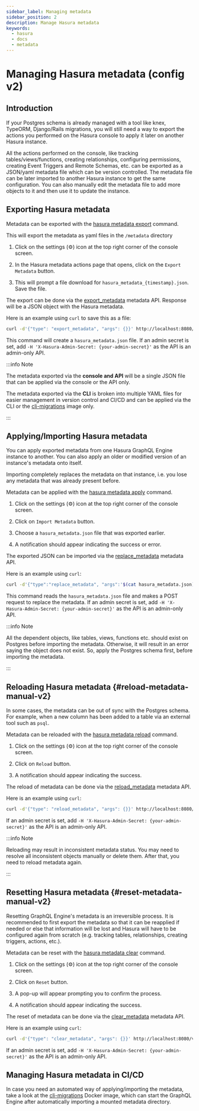 ```yaml
---
sidebar_label: Managing metadata
sidebar_position: 2
description: Manage Hasura metadata
keywords:
  - hasura
  - docs
  - metadata
---
```



# Managing Hasura metadata (config v2)

## Introduction

If your Postgres schema is already managed with a tool like knex, TypeORM, Django/Rails migrations, you will still need
a way to export the actions you performed on the Hasura console to apply it later on another Hasura instance.

All the actions performed on the console, like tracking tables/views/functions, creating relationships, configuring
permissions, creating Event Triggers and Remote Schemas, etc. can be exported as a JSON/yaml metadata file which can be
version controlled. The metadata file can be later imported to another Hasura instance to get the same configuration.
You can also manually edit the metadata file to add more objects to it and then use it to update the instance.

## Exporting Hasura metadata

<Tabs className="api-tabs">
<TabItem value="cli" label="CLI">

Metadata can be exported with the [hasura metadata export](/hasura-cli/commands/hasura_metadata_export.mdx) command.

This will export the metadata as yaml files in the `/metadata` directory

</TabItem>
<TabItem value="console" label="Console">

1. Click on the settings (⚙) icon at the top right corner of the console screen.

2. In the Hasura metadata actions page that opens, click on the `Export Metadata` button.

<Thumbnail src='/img/migrations-metadata-seeds/metadata-export.png' alt='Export metadata' />

3. This will prompt a file download for `hasura_metadata_{timestamp}.json`. Save the file.

</TabItem>

<TabItem value="api" label="API">

The export can be done via the
[export_metadata](/api-reference/metadata-api/manage-metadata.mdx#metadata-export-metadata) metadata API. Response will
be a JSON object with the Hasura metadata.

Here is an example using `curl` to save this as a file:

```bash
curl -d'{"type": "export_metadata", "args": {}}' http://localhost:8080/v1/metadata -o hasura_metadata.json
```

This command will create a `hasura_metadata.json` file. If an admin secret is set, add
`-H 'X-Hasura-Admin-Secret: {your-admin-secret}'` as the API is an admin-only API.

</TabItem>

</Tabs>

:::info Note

The metadata exported via the **console and API** will be a single JSON file that can be applied via the console or the
API only.

The metadata exported via the **CLI** is broken into multiple YAML files for easier management in version control and
CI/CD and can be applied via the CLI or the
[cli-migrations](/migrations-metadata-seeds/legacy-configs/config-v2/advanced/auto-apply-migrations.mdx) image only.

:::

## Applying/Importing Hasura metadata

You can apply exported metadata from one Hasura GraphQL Engine instance to another. You can also apply an older or
modified version of an instance's metadata onto itself.

Importing completely replaces the metadata on that instance, i.e. you lose any metadata that was already present before.

<Tabs className="api-tabs">
<TabItem value="cli" label="CLI">

Metadata can be applied with the [hasura metadata apply](/hasura-cli/commands/hasura_metadata_apply.mdx) command.

</TabItem>
<TabItem value="console" label="Console">

1. Click on the settings (⚙) icon at the top right corner of the console screen.

2. Click on `Import Metadata` button.

<Thumbnail src='/img/migrations-metadata-seeds/metadata-import.png' alt='Import metadata' />

3. Choose a `hasura_metadata.json` file that was exported earlier.

4. A notification should appear indicating the success or error.

</TabItem>

<TabItem value="api" label="API">

The exported JSON can be imported via the
[replace_metadata](/api-reference/metadata-api/manage-metadata.mdx#metadata-replace-metadata) metadata API.

Here is an example using `curl`:

```bash
curl -d'{"type":"replace_metadata", "args":'$(cat hasura_metadata.json)'}' http://localhost:8080/v1/metadata
```

This command reads the `hasura_metadata.json` file and makes a POST request to replace the metadata. If an admin secret
is set, add `-H 'X-Hasura-Admin-Secret: {your-admin-secret}'` as the API is an admin-only API.

</TabItem>

</Tabs>

:::info Note

All the dependent objects, like tables, views, functions etc. should exist on Postgres before importing the metadata.
Otherwise, it will result in an error saying the object does not exist. So, apply the Postgres schema first, before
importing the metadata.

:::

## Reloading Hasura metadata {#reload-metadata-manual-v2}

In some cases, the metadata can be out of sync with the Postgres schema. For example, when a new column has been added
to a table via an external tool such as `psql`.

<Tabs className="api-tabs">

<TabItem value="cli" label="CLI">

Metadata can be reloaded with the [hasura metadata reload](/hasura-cli/commands/hasura_metadata_reload.mdx) command.

</TabItem>
<TabItem value="console" label="Console">

1. Click on the settings (⚙) icon at the top right corner of the console screen.

2. Click on `Reload` button.

<Thumbnail alt='reload metadata' src='/img/migrations-metadata-seeds/metadata-reload.png' />

3. A notification should appear indicating the success.

</TabItem>

<TabItem value="api" label="API">

The reload of metadata can be done via the
[reload_metadata](/api-reference/metadata-api/manage-metadata.mdx#metadata-reload-metadata) metadata API.

Here is an example using `curl`:

```bash
curl -d'{"type": "reload_metadata", "args": {}}' http://localhost:8080/v1/metadata
```

If an admin secret is set, add `-H 'X-Hasura-Admin-Secret: {your-admin-secret}'` as the API is an admin-only API.

</TabItem>

</Tabs>

:::info Note

Reloading may result in inconsistent metadata status. You may need to resolve all inconsistent objects manually or
delete them. After that, you need to reload metadata again.

:::

## Resetting Hasura metadata {#reset-metadata-manual-v2}

Resetting GraphQL Engine's metadata is an irreversible process. It is recommended to first export the metadata so that
it can be reapplied if needed or else that information will be lost and Hasura will have to be configured again from
scratch (e.g. tracking tables, relationships, creating triggers, actions, etc.).

<Tabs className="api-tabs">

<TabItem value="cli" label="CLI">

Metadata can be reset with the [hasura metadata clear](/hasura-cli/commands/hasura_metadata_clear.mdx) command.

</TabItem>
<TabItem value="console" label="Console">

1. Click on the settings (⚙) icon at the top right corner of the console screen.

2. Click on `Reset` button.

<Thumbnail alt='reset metadata' src='/img/migrations-metadata-seeds/metadata-reset.png' />

3. A pop-up will appear prompting you to confirm the process.

4. A notification should appear indicating the success.

</TabItem>

<TabItem value="api" label="API">

The reset of metadata can be done via the
[clear_metadata](/api-reference/metadata-api/manage-metadata.mdx#metadata-clear-metadata) metadata API.

Here is an example using `curl`:

```bash
curl -d'{"type": "clear_metadata", "args": {}}' http://localhost:8080/v1/metadata
```

If an admin secret is set, add `-H 'X-Hasura-Admin-Secret: {your-admin-secret}'` as the API is an admin-only API.

</TabItem>

</Tabs>

## Managing Hasura metadata in CI/CD

In case you need an automated way of applying/importing the metadata, take a look at the
[cli-migrations](/migrations-metadata-seeds/legacy-configs/config-v2/advanced/auto-apply-migrations.mdx) Docker image,
which can start the GraphQL Engine after automatically importing a mounted metadata directory.
